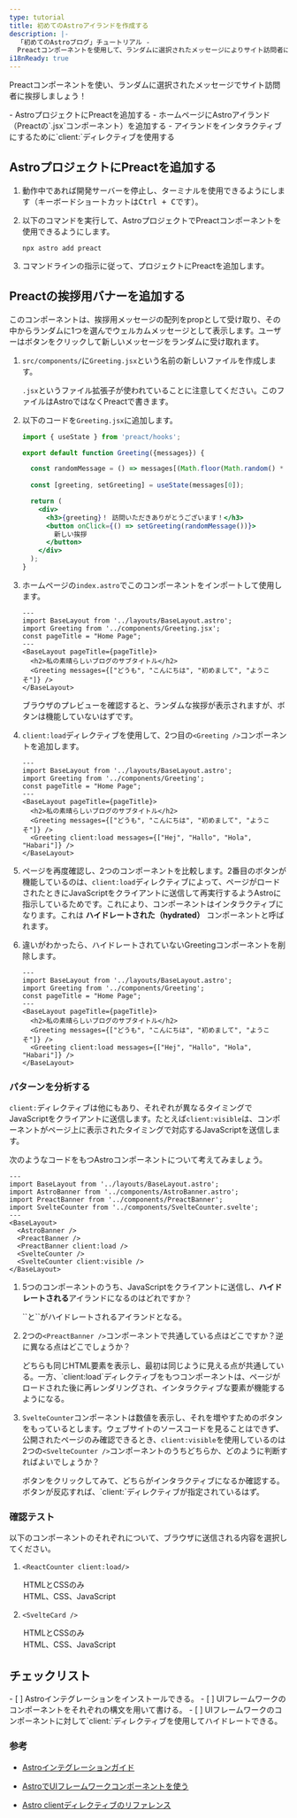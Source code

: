 ```yaml
---
type: tutorial
title: 初めてのAstroアイランドを作成する
description: |-
  「初めてのAstroブログ」チュートリアル -
  Preactコンポーネントを使用して、ランダムに選択されたメッセージによりサイト訪問者に挨拶する
i18nReady: true
---
```



Preactコンポーネントを使い、ランダムに選択されたメッセージでサイト訪問者に挨拶しましょう！

<PreCheck>
  - AstroプロジェクトにPreactを追加する
  - ホームページにAstroアイランド（Preactの`.jsx`コンポーネント）を追加する
  - アイランドをインタラクティブにするために`client:`ディレクティブを使用する
</PreCheck>

## AstroプロジェクトにPreactを追加する

1. 動作中であれば開発サーバーを停止し、ターミナルを使用できるようにします（キーボードショートカットは<kbd>Ctrl + C</kbd>です）。

2. 以下のコマンドを実行して、AstroプロジェクトでPreactコンポーネントを使用できるようにします。

    ```shell
    npx astro add preact
    ```

2. コマンドラインの指示に従って、プロジェクトにPreactを追加します。


## Preactの挨拶用バナーを追加する

このコンポーネントは、挨拶用メッセージの配列をpropとして受け取り、その中からランダムに1つを選んでウェルカムメッセージとして表示します。ユーザーはボタンをクリックして新しいメッセージをランダムに受け取れます。

1. `src/components/`に`Greeting.jsx`という名前の新しいファイルを作成します。

    `.jsx`というファイル拡張子が使われていることに注意してください。このファイルはAstroではなくPreactで書きます。

2. 以下のコードを`Greeting.jsx`に追加します。

    ```jsx title="src/components/Greeting.jsx"
    import { useState } from 'preact/hooks';

    export default function Greeting({messages}) {

      const randomMessage = () => messages[(Math.floor(Math.random() * messages.length))];
      
      const [greeting, setGreeting] = useState(messages[0]);

      return (
        <div> 
          <h3>{greeting}！ 訪問いただきありがとうございます！</h3>
          <button onClick={() => setGreeting(randomMessage())}>
            新しい挨拶
          </button>
        </div>
      );
    }
    ```

3. ホームページの`index.astro`でこのコンポーネントをインポートして使用します。

    ```astro title="src/pages/index.astro" ins={3,8}
    ---
    import BaseLayout from '../layouts/BaseLayout.astro';
    import Greeting from '../components/Greeting.jsx';
    const pageTitle = "Home Page";
    ---
    <BaseLayout pageTitle={pageTitle}>
      <h2>私の素晴らしいブログのサブタイトル</h2>
      <Greeting messages={["どうも", "こんにちは", "初めまして", "ようこそ"]} />
    </BaseLayout>
    ```

    ブラウザのプレビューを確認すると、ランダムな挨拶が表示されますが、ボタンは機能していないはずです。


4. `client:load`ディレクティブを使用して、2つ目の`<Greeting />`コンポーネントを追加します。

    ```astro title="src/pages/index.astro" ins={9} "client:load"
    ---
    import BaseLayout from '../layouts/BaseLayout.astro';
    import Greeting from '../components/Greeting';
    const pageTitle = "Home Page";
    ---
    <BaseLayout pageTitle={pageTitle}>
      <h2>私の素晴らしいブログのサブタイトル</h2>
      <Greeting messages={["どうも", "こんにちは", "初めまして", "ようこそ"]} />
      <Greeting client:load messages={["Hej", "Hallo", "Hola", "Habari"]} />
    </BaseLayout>
    ```

  5. ページを再度確認し、2つのコンポーネントを比較します。2番目のボタンが機能しているのは、`client:load`ディレクティブによって、ページがロードされたときにJavaScriptをクライアントに送信して再実行するようAstroに指示しているためです。これにより、コンポーネントはインタラクティブになります。これは **ハイドレートされた（hydrated）** コンポーネントと呼ばれます。
  
  6. 違いがわかったら、ハイドレートされていないGreetingコンポーネントを削除します。


      ```astro title="src/pages/index.astro" del={8} "client:load"
      ---
      import BaseLayout from '../layouts/BaseLayout.astro';
      import Greeting from '../components/Greeting';
      const pageTitle = "Home Page";
      ---
      <BaseLayout pageTitle={pageTitle}>
        <h2>私の素晴らしいブログのサブタイトル</h2>
        <Greeting messages={["どうも", "こんにちは", "初めまして", "ようこそ"]} />
        <Greeting client:load messages={["Hej", "Hallo", "Hola", "Habari"]} />
      </BaseLayout>
      ```

<Box icon="question-mark">

### パターンを分析する

`client:`ディレクティブは他にもあり、それぞれが異なるタイミングでJavaScriptをクライアントに送信します。たとえば`client:visible`は、コンポーネントがページ上に表示されたタイミングで対応するJavaScriptを送信します。

次のようなコードをもつAstroコンポーネントについて考えてみましょう。

```astro
---
import BaseLayout from '../layouts/BaseLayout.astro';
import AstroBanner from '../components/AstroBanner.astro';
import PreactBanner from '../components/PreactBanner';
import SvelteCounter from '../components/SvelteCounter.svelte';
---
<BaseLayout>
  <AstroBanner />
  <PreactBanner />
  <PreactBanner client:load />
  <SvelteCounter />
  <SvelteCounter client:visible />
</BaseLayout>
```

1. 5つのコンポーネントのうち、JavaScriptをクライアントに送信し、**ハイドレートされる**アイランドになるのはどれですか？

    <p>
      <Spoiler>`<PreactBanner client:load />`と`<SvelteCounter client:visible />`がハイドレートされるアイランドとなる。</Spoiler>
    </p>

2. 2つの`<PreactBanner />`コンポーネントで共通している点はどこですか？逆に異なる点はどこでしょうか？

    <p>
      <Spoiler>どちらも同じHTML要素を表示し、最初は同じように見える点が共通している。一方、`client:load`ディレクティブをもつコンポーネントは、ページがロードされた後に再レンダリングされ、インタラクティブな要素が機能するようになる。</Spoiler>
    </p>

3. `SvelteCounter`コンポーネントは数値を表示し、それを増やすためのボタンをもっているとします。ウェブサイトのソースコードを見ることはできず、公開されたページのみ確認できるとき、`client:visible`を使用しているのは2つの`<SvelteCounter />`コンポーネントのうちどちらか、どのように判断すればよいでしょうか？

    <p>
      <Spoiler>ボタンをクリックしてみて、どちらがインタラクティブになるか確認する。ボタンが反応すれば、`client:`ディレクティブが指定されているはず。</Spoiler>
    </p>
</Box>



<Box icon="question-mark">

### 確認テスト

以下のコンポーネントのそれぞれについて、ブラウザに送信される内容を選択してください。

1. `<ReactCounter client:load/>`

    <MultipleChoice>
      <Option>
        HTMLとCSSのみ
      </Option>
      <Option isCorrect>
        HTML、CSS、JavaScript
      </Option>
    </MultipleChoice>

2. `<SvelteCard />`

    <MultipleChoice>
      <Option  isCorrect>
        HTMLとCSSのみ
      </Option>
      <Option>
        HTML、CSS、JavaScript
      </Option>
    </MultipleChoice>
</Box>

<Box icon="check-list">

## チェックリスト

<Checklist>
- [ ] Astroインテグレーションをインストールできる。
- [ ] UIフレームワークのコンポーネントをそれぞれの構文を用いて書ける。
- [ ] UIフレームワークのコンポーネントに対して`client:`ディレクティブを使用してハイドレートできる。
</Checklist>
</Box>

### 参考

- [Astroインテグレーションガイド](/ja/guides/integrations-guide/)

- [AstroでUIフレームワークコンポーネントを使う](/ja/basics/framework-components/#フレームワークコンポーネントを利用)

- [Astro clientディレクティブのリファレンス](/ja/reference/directives-reference/#client-directives)
